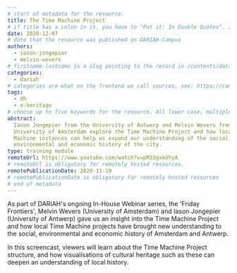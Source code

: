 ```yaml
---
# start of metadata for the resource.
title: The Time Machine Project
# if title has a colon in it, you have to "Put it: In Double Quotes". If it also includes a quote, "You Can:'nest them'"
date: 2020-12-07
# date that the resource was published on DARIAH-Campus
authors:
  - iason-jongepier
  - melvin-wevers
# firstname-lastname is a slug pointing to the record in /contents/data/person.yaml
categories:
  - dariah
# categories are what on the frontend we call sources, see: https://campus.dariah.eu/sources. A category listed here must exist in /contents/data/category.yaml. Do not create new categories unless you get a go-ahead from DARIAH-Campus editors.
tags:
  - dh
  - e-heritage
# choose up to five keywords for the resource. All lower case, multiple words joined by hyphens (so-called "slugs"). A tag listed here must also exist in /contents/data/tag.yaml. If you think your resource needs a new tag, feel free to do so by listting it here and adding it (name, slug, description) in /contents/data/tag.yaml. The editors will try to keep the number of tags manageable. Tags are used to group resources around topics, see: https://campus.dariah.eu/tags
abstract:
  Iason Jongepier from the University of Antwerp and Melvin Wevers from the
  University of Amsterdam explore the Time Machine Project and how local Time
  Machine instances can help us expand our understanding of the social,
  environmental and economic history of the city.
type: training module
remoteUrl: https://www.youtube.com/watch?v=pM33gxkUYyA
# remoteUrl is obligatory for remotely hosted resources.
remotePublicationDate: 2020-11-19
# remotePublicationDate is obligatory for remotely hosted resources
# end of metadata
---
```


As part of DARIAH's ongoing In-House Webinar series, the 'Friday Frontiers',
Melvin Wevers (University of Amsterdam) and Iason Jongepier (University of
Antwerp) gave us an insight into the Time Machine Project and how local Time
Machine projects have brought new understanding to the social, environmental and
economic history of Amsterdam and Antwerp.

In this screencast, viewers will learn about the Time Machine Project structure,
and how visualisations of cultural heritage such as these can deepen an
understanding of local history.

<VideoCard
  title="Click to view"
  subtitle="The Time Machine Project"
  id="pM33gxkUYyA"
  image="images/friday-frontiers.png"
  startTime="206"
/>
